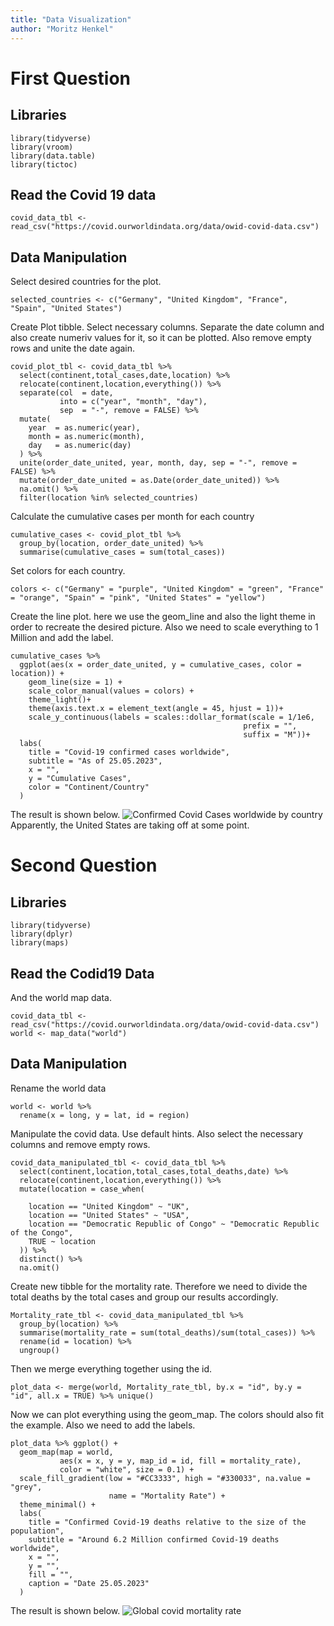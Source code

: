 ```yaml
---
title: "Data Visualization"
author: "Moritz Henkel"
---
```

# First Question
## Libraries
```
library(tidyverse)
library(vroom)
library(data.table)
library(tictoc)
```
## Read the Covid 19 data
```
covid_data_tbl <- read_csv("https://covid.ourworldindata.org/data/owid-covid-data.csv")
```
## Data Manipulation
Select desired countries for the plot.
```
selected_countries <- c("Germany", "United Kingdom", "France", "Spain", "United States")
```
Create Plot tibble. Select necessary columns. Separate the date column and also create numeriv values for it, so it can be plotted. Also remove empty rows and unite the date again.
```
covid_plot_tbl <- covid_data_tbl %>% 
  select(continent,total_cases,date,location) %>% 
  relocate(continent,location,everything()) %>%
  separate(col  = date,
           into = c("year", "month", "day"),
           sep  = "-", remove = FALSE) %>%
  mutate(
    year  = as.numeric(year),
    month = as.numeric(month),
    day   = as.numeric(day)
  ) %>%
  unite(order_date_united, year, month, day, sep = "-", remove = FALSE) %>%
  mutate(order_date_united = as.Date(order_date_united)) %>%
  na.omit() %>%
  filter(location %in% selected_countries)
```
Calculate the cumulative cases per month for each country
```
cumulative_cases <- covid_plot_tbl %>%
  group_by(location, order_date_united) %>%
  summarise(cumulative_cases = sum(total_cases))
```
Set colors for each country.
```
colors <- c("Germany" = "purple", "United Kingdom" = "green", "France" = "orange", "Spain" = "pink", "United States" = "yellow")

```
Create the line plot. here we use the geom_line and also the light theme in order to recreate the desired picture. Also we need to scale everything to 1 Million and add the label.
```
cumulative_cases %>% 
  ggplot(aes(x = order_date_united, y = cumulative_cases, color = location)) +
    geom_line(size = 1) +
    scale_color_manual(values = colors) +
    theme_light()+
    theme(axis.text.x = element_text(angle = 45, hjust = 1))+
    scale_y_continuous(labels = scales::dollar_format(scale = 1/1e6, 
                                                    prefix = "", 
                                                    suffix = "M"))+
  labs(
    title = "Covid-19 confirmed cases worldwide",
    subtitle = "As of 25.05.2023",
    x = "",
    y = "Cumulative Cases",
    color = "Continent/Country"
  )
```
The result is shown below.
![Confirmed Covid Cases worldwide by country](../../assets/img/visua1.png)
Apparently, the United States are taking off at some point.

# Second Question
## Libraries
```
library(tidyverse)
library(dplyr)
library(maps)
```
## Read the Codid19 Data
And the world map data.
```
covid_data_tbl <- read_csv("https://covid.ourworldindata.org/data/owid-covid-data.csv")
world <- map_data("world")
```
## Data Manipulation
Rename the world data
```
world <- world %>%
  rename(x = long, y = lat, id = region)
```
Manipulate the covid data. Use default hints. Also select the necessary columns and remove empty rows.
```
covid_data_manipulated_tbl <- covid_data_tbl %>% 
  select(continent,location,total_cases,total_deaths,date) %>% 
  relocate(continent,location,everything()) %>%
  mutate(location = case_when(
    
    location == "United Kingdom" ~ "UK",
    location == "United States" ~ "USA",
    location == "Democratic Republic of Congo" ~ "Democratic Republic of the Congo",
    TRUE ~ location
  )) %>%
  distinct() %>%
  na.omit()
```
Create new tibble for the mortality rate. Therefore we need to divide the total deaths by the total cases and group our results accordingly.
```
Mortality_rate_tbl <- covid_data_manipulated_tbl %>%
  group_by(location) %>%
  summarise(mortality_rate = sum(total_deaths)/sum(total_cases)) %>%
  rename(id = location) %>%
  ungroup()
```
Then we merge everything together using the id.
```
plot_data <- merge(world, Mortality_rate_tbl, by.x = "id", by.y = "id", all.x = TRUE) %>% unique()
```
Now we can plot everything using the geom_map. The colors should also fit the example. Also we need to add the labels.
```
plot_data %>% ggplot() +
  geom_map(map = world,
           aes(x = x, y = y, map_id = id, fill = mortality_rate),
           color = "white", size = 0.1) +
  scale_fill_gradient(low = "#CC3333", high = "#330033", na.value = "grey",
                      name = "Mortality Rate") +
  theme_minimal() +
  labs(
    title = "Confirmed Covid-19 deaths relative to the size of the population",
    subtitle = "Around 6.2 Million confirmed Covid-19 deaths worldwide",
    x = "",
    y = "",
    fill = "",
    caption = "Date 25.05.2023"
  )

```
The result is shown below.
![Global covid mortality rate](../../assets/img/visua2.png)
















